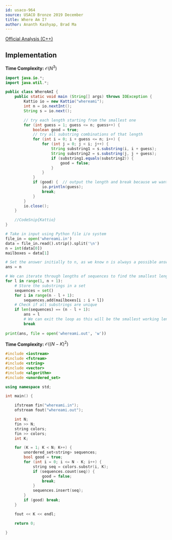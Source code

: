 ```yaml
---
id: usaco-964
source: USACO Bronze 2019 December
title: Where Am I?
author: Ananth Kashyap, Brad Ma
---
```


[Official Analysis (C++)](http://www.usaco.org/current/data/sol_whereami_bronze_dec19.html)

## Implementation

**Time Complexity:** $\mathcal{O}(N^3)$

<LanguageSection>
	
<JavaSection>

```java
import java.io.*;
import java.util.*;

public class WhereAmI {
	public static void main (String[] args) throws IOException {
		Kattio io = new Kattio("whereami");
		int n = io.nextInt();
		String s = io.next();

		// try each length starting from the smallest one
		for (int guess = 1; guess <= n; guess++) {
			boolean good = true;
			// try all substring combinations of that length
			for (int i = 0; i + guess <= n; i++) {
				for (int j = 0; j < i; j++) {
					String substring1 = s.substring(i, i + guess);
					String substring2 = s.substring(j, j + guess);
					if (substring1.equals(substring2)) {
						good = false;
					}
				}
			}
			if (good) {  // output the length and break because we want the minimum
				io.println(guess);
				break;
			}
		}
		io.close();
	}

	//CodeSnip{Kattio}
}
```
	
</JavaSection>

<PySection>

```python
# Take in input using Python file i/o system
file_in = open('whereami.in')
data = file_in.read().strip().split('\n')
n = int(data[0])
mailboxes = data[1]

# Set the answer initially to n, as we know n is always a possible answer
ans = n

# We can iterate through lengths of sequences to find the smallest length
for l in range(1, n + 1):
	# Store the substrings in a set
	sequences = set()
	for i in range(n - l + 1):
		sequences.add(mailboxes[i : i + l])
	# Check if all substrings are unique
	if len(sequences) == (n - l + 1):
		ans = l
		# We can exit the loop as this will be the smallest working length
		break
		
print(ans, file = open('whereami.out', 'w'))
```

</PySection>
	
<CPPSection>
	
**Time Complexity:** $\mathcal{O}((N-K)^2)$

```cpp
#include <iostream>
#include <fstream>
#include <string>
#include <vector>
#include <algorithm>
#include <unordered_set>

using namespace std;

int main() {

    ifstream fin("whereami.in");
    ofstream fout("whereami.out");

    int N;
    fin >> N;
    string colors;
    fin >> colors;
    int K;

    for (K = 1; K < N; K++) {
        unordered_set<string> sequences;
        bool good = true;
        for (int i = 0; i <= N - K; i++) {
            string seq = colors.substr(i, K);
            if (sequences.count(seq)) {
                good = false;
                break;
            }
            sequences.insert(seq);
        }
        if (good) break;
    }

    fout << K << endl;

    return 0;

}
```
	
</CPPSection>

</LanguageSection>
